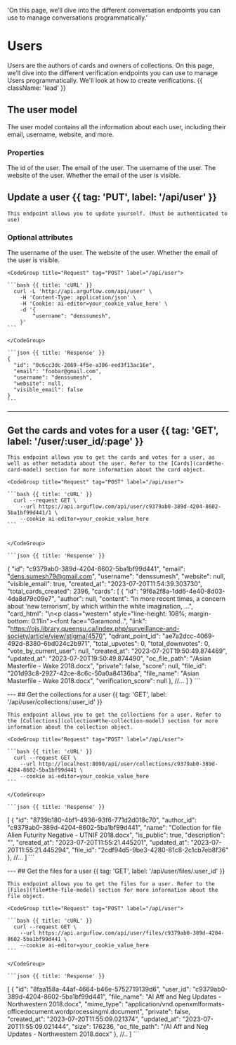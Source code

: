   'On this page, we’ll dive into the different conversation endpoints you can use to manage conversations programmatically.'

# Users

Users are the authors of cards and owners of collections. On this page, we’ll dive into the different verification endpoints you can use to manage Users programmatically. We'll look at how to create verifications. {{ className: 'lead' }}

## The user model

The user model contains all the information about each user, including their email, username, website, and more. 


### Properties


<Properties>
  <Property name="id" type="string">
    The id of the user.
  </Property>
  <Property name="email" type="string">
    The email of the user.
  </Property>
  <Property name="username" type="string | null">
    The username of the user.
  </Property>
  <Property name="website" type="string | null">
    The website of the user.
  </Property>
  <Property name="visible_email" type="boolean">
    Whether the email of the user is visible.
  </Property>
</Properties>


## Update a user {{ tag: 'PUT', label: '/api/user' }}

<Row>
  <Col>

    This endpoint allows you to update yourself. (Must be authenticated to use)

  ### Optional attributes

  <Properties>
    <Property name="username" type="string">
      The username of the user.
    </Property>
    <Property name="website" type="string">
      The website of the user.
    </Property>
    <Property name="visible_email" type="boolean">
      Whether the email of the user is visible.
    </Property>
  </Properties>


  </Col>
  <Col sticky>

    <CodeGroup title="Request" tag="POST" label="/api/user">

    ```bash {{ title: 'cURL' }}
      curl -L 'http://api.arguflow.com/api/user' \
        -H 'Content-Type: application/json' \
        -H 'Cookie: ai-editor=your_cookie_value_here' \
        -d '{
            "username": "denssumesh",
        }'
    ```

    </CodeGroup>

    ```json {{ title: 'Response' }}
    {
      "id": "0c6cc3dc-2069-4f5e-a306-eed3f13ac16e",
      "email": "foobar@gmail.com",
      "username": "denssumesh",
      "website": null,
      "visible_email": false
    }
    ```

  </Col>
</Row>

---
## Get the cards and votes for a user {{ tag: 'GET', label: '/user/:user_id/:page' }}

<Row>
  <Col>

    This endpoint allows you to get the cards and votes for a user, as well as other metadata about the user. Refer to the [Cards](card#the-card-model) section for more information about the card object.


  </Col>
  <Col sticky>

    <CodeGroup title="Request" tag="POST" label="/api/user">

    ```bash {{ title: 'cURL' }}
      curl --request GET \
        --url https://api.arguflow.com/api/user/c9379ab0-389d-4204-8602-5ba1bf99d441/1 \
        --cookie ai-editor=your_cookie_value_here
    ```
    

    </CodeGroup>

    ```json {{ title: 'Response' }}
{
	"id": "c9379ab0-389d-4204-8602-5ba1bf99d441",
	"email": "dens.sumesh79@gmail.com",
	"username": "denssumesh",
	"website": null,
	"visible_email": true,
	"created_at": "2023-07-20T11:54:39.303730",
	"total_cards_created": 2396,
	"cards": [
		{
			"id": "9f6a2f8a-1dd6-4e40-8d03-4da8d79c09e7",
			"author": null,
			"content": "In more recent times, a concern about ‘new terrorism’, by which within the white imagination, ...",
			"card_html": "\n<p class=\"western\" style=\"line-height: 108%; margin-bottom: 0.11in\"><font face=\"Garamond..",
			"link": "https://ojs.library.queensu.ca/index.php/surveillance-and-society/article/view/stigma/4570",
			"qdrant_point_id": "ae7a2dcc-4069-492d-8380-6bd024c2b971",
			"total_upvotes": 0,
			"total_downvotes": 0,
			"vote_by_current_user": null,
			"created_at": "2023-07-20T19:50:49.874469",
			"updated_at": "2023-07-20T19:50:49.874490",
			"oc_file_path": "/Asian Masterfile - Wake 2018.docx",
			"private": false,
			"score": null,
			"file_id": "201d93c8-2927-42ce-8c6c-50a0a84136ba",
			"file_name": "Asian Masterfile - Wake 2018.docx",
			"verification_score": null
		},
    //...
  ]
}
    ```

  </Col>
</Row>
---
## Get the collections for a user {{ tag: 'GET', label: '/api/user/collections/:user_id' }}

<Row>
  <Col>

    This endpoint allows you to get the collections for a user. Refer to the [Collections](collection#the-collection-model) section for more information about the collection object.


  </Col>
  <Col sticky>

    <CodeGroup title="Request" tag="POST" label="/api/user">

    ```bash {{ title: 'cURL' }}
      curl --request GET \
        --url http://localhost:8090/api/user/collections/c9379ab0-389d-4204-8602-5ba1bf99d441 \
        --cookie ai-editor=your_cookie_value_here
    ```

    </CodeGroup>

    ```json {{ title: 'Response' }}
[
	{
		"id": "8739b180-4bf1-4936-93f6-771d2d018c70",
		"author_id": "c9379ab0-389d-4204-8602-5ba1bf99d441",
		"name": "Collection for file Alien Futurity Negative - UTNIF 2018.docx",
		"is_public": true,
		"description": "",
		"created_at": "2023-07-20T11:55:21.445201",
		"updated_at": "2023-07-20T11:55:21.445294",
		"file_id": "2cdf94d5-9be3-4280-81c8-2c1cb7eb8f36"
	},
  //...
]
    ```

  </Col>
</Row>
---
## Get the files for a user {{ tag: 'GET', label: '/api/user/files/:user_id' }}

<Row>
  <Col>

    This endpoint allows you to get the files for a user. Refer to the [Files](file#the-file-model) section for more information about the file object.



  </Col>
  <Col sticky>

    <CodeGroup title="Request" tag="POST" label="/api/user">

    ```bash {{ title: 'cURL' }}
      curl --request GET \
        --url https://api.arguflow.com/api/user/files/c9379ab0-389d-4204-8602-5ba1bf99d441 \
        --cookie ai-editor=your_cookie_value_here
    ```

    </CodeGroup>

    ```json {{ title: 'Response' }}
[
	{
		"id": "8faa158a-44af-4664-b46e-5752719139d6",
		"user_id": "c9379ab0-389d-4204-8602-5ba1bf99d441",
		"file_name": "AI Aff and Neg Updates - Northwestern 2018.docx",
		"mime_type": "application/vnd.openxmlformats-officedocument.wordprocessingml.document",
		"private": false,
		"created_at": "2023-07-20T11:55:09.021374",
		"updated_at": "2023-07-20T11:55:09.021444",
		"size": 176236,
		"oc_file_path": "/AI Aff and Neg Updates - Northwestern 2018.docx"
	},
  //..
]
    ```

  </Col>
</Row>

